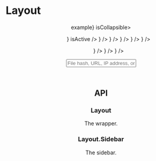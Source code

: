 






<Meta title="Layout" component={Layout} />

# Layout

<Preview withToolbar>
  <Story name="variation 1" parameters={{ decorators: [withKnobs] }}>
    <Layout hasHeader style={{ height: "250px" }}>
        <Header style={{ background: "#7dbcea" }} />
        <Content style={{ background: "#108ee9" }} />
    </Layout>
  </Story>
</Preview>

<Preview withToolbar>
  <Story name="variation 2" parameters={{ decorators: [withKnobs] }}>
    <Layout hasHeader style={{ height: "250px" }}>
        <Header style={{ background: "#7dbcea" }} />
        <Layout hasLeftSidebar>
            <Sidebar />
            <Content style={{ background: "#108ee9" }} />
        </Layout>
    </Layout>
  </Story>
</Preview>

<Preview withToolbar>
  <Story name="variation 2 collapsed" parameters={{ decorators: [withKnobs] }}>
    <Layout hasHeader style={{ height: "250px" }}>
        <Header style={{ background: "#7dbcea" }} />
        <Layout hasLeftSidebar isLeftSidebarCollapsed>
            <Sidebar isCollapsed />
            <Content style={{ background: "#108ee9" }} />
        </Layout>
    </Layout>
  </Story>
</Preview>

<Preview withToolbar>
  <Story name="variation 3" parameters={{ decorators: [withKnobs] }}>
    <Layout hasHeader style={{ height: "250px" }}>
        <Header style={{ background: "#7dbcea" }} />
        <Layout hasRightSidebar>
            <Content style={{ background: "#108ee9" }} />
            <Sidebar position="right" />
        </Layout>
    </Layout>
  </Story>
</Preview>

<Preview withToolbar>
  <Story name="variation 3 collapsed" parameters={{ decorators: [withKnobs] }}>
    <Layout hasHeader style={{ height: "250px" }}>
        <Header style={{ background: "#7dbcea" }} />
        <Layout hasRightSidebar isRightSidebarCollapsed>
            <Content style={{ background: "#108ee9" }} />
            <Sidebar position="right" isCollapsed />
        </Layout>
    </Layout>
  </Story>
</Preview>

<Preview withToolbar>
  <Story name="variation 4" parameters={{ decorators: [withKnobs] }}>
    <Layout hasHeader style={{ height: "250px" }}>
        <Header style={{ background: "#7dbcea" }} />
        <Layout hasLeftSidebar hasRightSidebar>
            <Sidebar />
            <Content style={{ background: "#108ee9" }} />
            <Sidebar position="right" />
        </Layout>
    </Layout>
  </Story>
</Preview>

<Preview withToolbar>
  <Story name="variation 4 collapsed" parameters={{ decorators: [withKnobs] }}>
    <Layout hasHeader style={{ height: "250px" }}>
        <Header style={{ background: "#7dbcea" }} />
        <Layout hasLeftSidebar isLeftSidebarCollapsed hasRightSidebar isRightSidebarCollapsed>
            <Sidebar isCollapsed />
            <Content style={{ background: "#108ee9" }} />
            <Sidebar position="right" isCollapsed />
        </Layout>
    </Layout>
  </Story>
</Preview>

<Preview withToolbar>
  <Story name="variation 5" parameters={{ decorators: [withKnobs] }}>
    <Layout hasLeftSidebar style={{ height: "250px" }}>
        <Sidebar />
        <Layout hasHeader>
            <Header style={{ background: "#7dbcea" }} />
            <Content style={{ background: "#108ee9" }} />
        </Layout>
    </Layout>
  </Story>
</Preview>

<Preview withToolbar>
  <Story name="variation 5 collapsed" parameters={{ decorators: [withKnobs] }}>
    <Layout hasLeftSidebar isLeftSidebarCollapsed style={{ height: "250px" }}>
        <Sidebar isCollapsed />
        <Layout hasHeader>
            <Header style={{ background: "#7dbcea" }} />
            <Content style={{ background: "#108ee9" }} />
        </Layout>
    </Layout>
  </Story>
</Preview>

<Preview withToolbar>
  <Story name="variation 6" parameters={{ decorators: [withKnobs] }}>
    <Layout hasRightSidebar style={{ height: "250px" }}>
        <Sidebar position="right" />
        <Layout hasHeader>
            <Header style={{ background: "#7dbcea" }} />
            <Content style={{ background: "#108ee9" }} />
        </Layout>
    </Layout>
  </Story>
</Preview>

<Preview withToolbar>
  <Story name="variation 6 collapsed" parameters={{ decorators: [withKnobs] }}>
    <Layout hasRightSidebar isRightSidebarCollapsed style={{ height: "250px" }}>
        <Sidebar position="right" isCollapsed />
        <Layout hasHeader>
            <Header style={{ background: "#7dbcea" }} />
            <Content style={{ background: "#108ee9" }} />
        </Layout>
    </Layout>
  </Story>
</Preview>


<Preview withToolbar>
  <Story name="example" parameters={{ decorators: [withKnobs] }}>
    <Layout hasLeftSidebar style={{ height: "100vh" }}>
        <Sidebar header={<div style={{ textAlign: "center"}}>example</div>} isCollapsible>
            <Menu>
                <MenuItem name="Dashboard" icon={<IconDashboard />} isActive />
                <MenuItem name="Upload Artifact" icon={<IconUpload />} />
                <MenuItem name="Artifact Catalog" icon={<IconFolder />} />
                <MenuItem name="Saved Reports" icon={<IconHeart />} />
                <MenuItem name="Tags" icon={<IconTag />} />
                <MenuItem name="Modules" icon={<IconTemplate />} />
            </Menu>
            <Menu title="settings">
                <MenuItem name="Team" icon={<IconPeople />} />
                <MenuItem name="Workspace" icon={<IconBriefcase />} />
                <MenuItem name="Help" icon={<IconHelp />} />
            </Menu>
        </Sidebar>
        <Layout hasHeader>
            <Header>
              <HeaderSection style={{flex: "0 0 75%"}}>
                <HeaderItem>
                  <FormItem hasLeftIcon>
                    <IconSearch className="xyz-input__icon xyz-input__icon_left" />
                    <Input required placeholder="File hash, URL, IP address, or Domain" />
                  </FormItem>
                </HeaderItem>
              </HeaderSection>
              <HeaderSection>
                <HeaderItem>
                  <Notification isAvailable></Notification>
                </HeaderItem>
                <HeaderItem>
                  <Avatar text="JC" />
                </HeaderItem>
              </HeaderSection>
            </Header>
            <Content />
        </Layout>
    </Layout>
  </Story>
</Preview>


## API

### Layout

The wrapper.

<Props of={Layout} />

### Layout.Sidebar

The sidebar.

<Props of={Sidebar} />